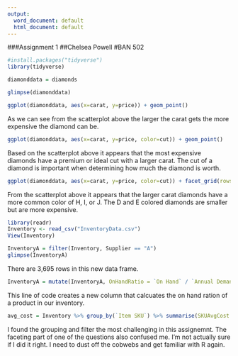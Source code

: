 ---
output:
  word_document: default
  html_document: default
---
###Assignment 1
##Chelsea Powell
#BAN 502

```{r load packages}
#install.packages("tidyverse")
library(tidyverse)
```

```{r}
diamonddata = diamonds

glimpse(diamonddata)
```

```{r}
ggplot(diamonddata, aes(x=carat, y=price)) + geom_point()
```

As we can see from the scatterplot above the larger the carat gets the more expensive the diamond can be.

```{r}
ggplot(diamonddata, aes(x=carat, y=price, color=cut)) + geom_point()
```

Based on the scatterplot above it appears that the most expensive diamonds have a premium or ideal cut with a larger carat. The cut of a diamond is important when determining how much the diamond is worth.

```{r}
ggplot(diamonddata, aes(x=carat, y=price, color=cut)) + facet_grid(rows = vars(color)) + geom_point()

```
From the scatterplot above it appears that the larger carat diamonds have a more common color of H, I, or J. The D and E colored diamonds are smaller but are more expensive.

```{r}
library(readr)
Inventory <- read_csv("InventoryData.csv")
View(Inventory)
```

```{r}
InventoryA = filter(Inventory, Supplier == "A")
glimpse(InventoryA)
```
There are 3,695 rows in this new data frame.

```{r}
InventoryA = mutate(InventoryA, OnHandRatio = `On Hand` / `Annual Demand`)

```
This line of code creates a new column that calcuates the on hand ration of a product in our inventory.

```{r}
avg_cost = Inventory %>% group_by(`Item SKU`) %>% summarise(SKUAvgCost = mean(`Cost per Unit ($)`))
```

I found the grouping and filter the most challenging in this assignemnt. The faceting part of one of the questions also confused me. I'm not actually sure if I did it right. I need to dust off the cobwebs and get familiar with R again.









